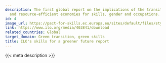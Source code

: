```yaml
---
description: The first global report on the implications of the transition to low-carbon
  and resource-efficient economies for skills, gender and occupations.
id: 4
image_url: https://pact-for-skills.ec.europa.eu/sites/default/files/styles/oe_theme_publication_thumbnail/public/2022-08/Publication_Skills%20for%20a%20greener%20future%20-%20a%20global%20view.png?itok=eZEoXHbS
link: https://www.ilo.org/media/403841/download
related_countries: Global
target_domain: Green transition, green skills
title: ILO's skills for a greener future report
---
```


{{< meta description >}}